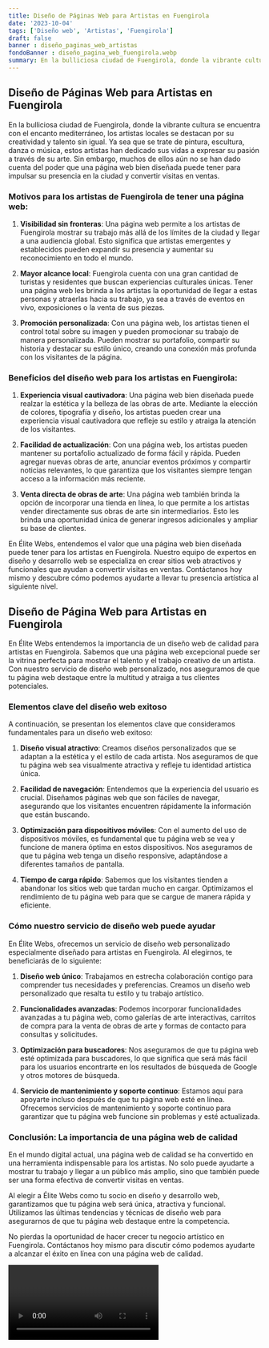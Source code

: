 ```yaml
---
title: Diseño de Páginas Web para Artistas en Fuengirola
date: '2023-10-04'
tags: ['Diseño web', 'Artistas', 'Fuengirola']
draft: false
banner : diseño_paginas_web_artistas
fondoBanner : diseño_pagina_web_fuengirola.webp
summary: En la bulliciosa ciudad de Fuengirola, donde la vibrante cultura se encuentra con el encanto mediterráneo, los artistas locales se destacan por su creatividad y talento sin igual. Ya sea que se trate de pintura, escultura, danza o música, estos artistas han dedicado sus vidas a expresar su pasión a través de su arte. Sin embargo, muchos de ellos aún no se han dado cuenta del poder que una página web bien diseñada puede tener para impulsar su presencia en la ciudad y convertir visitas en ventas.
---
```


## Diseño de Páginas Web para Artistas en Fuengirola

En la bulliciosa ciudad de Fuengirola, donde la vibrante cultura se encuentra con el encanto mediterráneo, los artistas locales se destacan por su creatividad y talento sin igual. Ya sea que se trate de pintura, escultura, danza o música, estos artistas han dedicado sus vidas a expresar su pasión a través de su arte. Sin embargo, muchos de ellos aún no se han dado cuenta del poder que una página web bien diseñada puede tener para impulsar su presencia en la ciudad y convertir visitas en ventas.

### Motivos para los artistas de Fuengirola de tener una página web:

1. **Visibilidad sin fronteras**: Una página web permite a los artistas de Fuengirola mostrar su trabajo más allá de los límites de la ciudad y llegar a una audiencia global. Esto significa que artistas emergentes y establecidos pueden expandir su presencia y aumentar su reconocimiento en todo el mundo.

2. **Mayor alcance local**: Fuengirola cuenta con una gran cantidad de turistas y residentes que buscan experiencias culturales únicas. Tener una página web les brinda a los artistas la oportunidad de llegar a estas personas y atraerlas hacia su trabajo, ya sea a través de eventos en vivo, exposiciones o la venta de sus piezas.

3. **Promoción personalizada**: Con una página web, los artistas tienen el control total sobre su imagen y pueden promocionar su trabajo de manera personalizada. Pueden mostrar su portafolio, compartir su historia y destacar su estilo único, creando una conexión más profunda con los visitantes de la página.

### Beneficios del diseño web para los artistas en Fuengirola:

1. **Experiencia visual cautivadora**: Una página web bien diseñada puede realzar la estética y la belleza de las obras de arte. Mediante la elección de colores, tipografía y diseño, los artistas pueden crear una experiencia visual cautivadora que refleje su estilo y atraiga la atención de los visitantes.

2. **Facilidad de actualización**: Con una página web, los artistas pueden mantener su portafolio actualizado de forma fácil y rápida. Pueden agregar nuevas obras de arte, anunciar eventos próximos y compartir noticias relevantes, lo que garantiza que los visitantes siempre tengan acceso a la información más reciente.

3. **Venta directa de obras de arte**: Una página web también brinda la opción de incorporar una tienda en línea, lo que permite a los artistas vender directamente sus obras de arte sin intermediarios. Esto les brinda una oportunidad única de generar ingresos adicionales y ampliar su base de clientes.

En Élite Webs, entendemos el valor que una página web bien diseñada puede tener para los artistas en Fuengirola. Nuestro equipo de expertos en diseño y desarrollo web se especializa en crear sitios web atractivos y funcionales que ayudan a convertir visitas en ventas. Contáctanos hoy mismo y descubre cómo podemos ayudarte a llevar tu presencia artística al siguiente nivel.

<GifSeo />

<Cta />

## Diseño de Página Web para Artistas en Fuengirola

En Élite Webs entendemos la importancia de un diseño web de calidad para artistas en Fuengirola. Sabemos que una página web excepcional puede ser la vitrina perfecta para mostrar el talento y el trabajo creativo de un artista. Con nuestro servicio de diseño web personalizado, nos aseguramos de que tu página web destaque entre la multitud y atraiga a tus clientes potenciales.

### Elementos clave del diseño web exitoso

A continuación, se presentan los elementos clave que consideramos fundamentales para un diseño web exitoso:

1. **Diseño visual atractivo**: Creamos diseños personalizados que se adaptan a la estética y el estilo de cada artista. Nos aseguramos de que tu página web sea visualmente atractiva y refleje tu identidad artística única.

2. **Facilidad de navegación**: Entendemos que la experiencia del usuario es crucial. Diseñamos páginas web que son fáciles de navegar, asegurando que los visitantes encuentren rápidamente la información que están buscando.

3. **Optimización para dispositivos móviles**: Con el aumento del uso de dispositivos móviles, es fundamental que tu página web se vea y funcione de manera óptima en estos dispositivos. Nos aseguramos de que tu página web tenga un diseño responsive, adaptándose a diferentes tamaños de pantalla.

4. **Tiempo de carga rápido**: Sabemos que los visitantes tienden a abandonar los sitios web que tardan mucho en cargar. Optimizamos el rendimiento de tu página web para que se cargue de manera rápida y eficiente.

### Cómo nuestro servicio de diseño web puede ayudar

En Élite Webs, ofrecemos un servicio de diseño web personalizado especialmente diseñado para artistas en Fuengirola. Al elegirnos, te beneficiarás de lo siguiente:

1. **Diseño web único**: Trabajamos en estrecha colaboración contigo para comprender tus necesidades y preferencias. Creamos un diseño web personalizado que resalta tu estilo y tu trabajo artístico.

2. **Funcionalidades avanzadas**: Podemos incorporar funcionalidades avanzadas a tu página web, como galerías de arte interactivas, carritos de compra para la venta de obras de arte y formas de contacto para consultas y solicitudes.

3. **Optimización para buscadores**: Nos aseguramos de que tu página web esté optimizada para buscadores, lo que significa que será más fácil para los usuarios encontrarte en los resultados de búsqueda de Google y otros motores de búsqueda.

4. **Servicio de mantenimiento y soporte continuo**: Estamos aquí para apoyarte incluso después de que tu página web esté en línea. Ofrecemos servicios de mantenimiento y soporte continuo para garantizar que tu página web funcione sin problemas y esté actualizada.

### Conclusión: La importancia de una página web de calidad

En el mundo digital actual, una página web de calidad se ha convertido en una herramienta indispensable para los artistas. No solo puede ayudarte a mostrar tu trabajo y llegar a un público más amplio, sino que también puede ser una forma efectiva de convertir visitas en ventas.

Al elegir a Élite Webs como tu socio en diseño y desarrollo web, garantizamos que tu página web será única, atractiva y funcional. Utilizamos las últimas tendencias y técnicas de diseño web para asegurarnos de que tu página web destaque entre la competencia.

No pierdas la oportunidad de hacer crecer tu negocio artístico en Fuengirola. Contáctanos hoy mismo para discutir cómo podemos ayudarte a alcanzar el éxito en línea con una página web de calidad.

<Video />

<CtaBot job='Artistas' city='Fuengirola'/>

<Gmaps query='Fuengirola+españa+maps' />